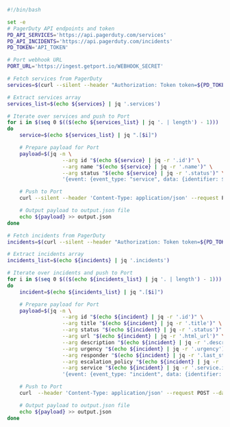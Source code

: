 ```bash showLineNumbers
#!/bin/bash

set -e
# PagerDuty API endpoints and token
PD_API_SERVICES='https://api.pagerduty.com/services'
PD_API_INCIDENTS='https://api.pagerduty.com/incidents'
PD_TOKEN='API_TOKEN'

# Port webhook URL
PORT_URL='https://ingest.getport.io/WEBHOOK_SECRET'

# Fetch services from PagerDuty
services=$(curl --silent --header "Authorization: Token token=${PD_TOKEN}" --header "Accept: application/vnd.pagerduty+json;version=2" --request GET ${PD_API_SERVICES})

# Extract services array
services_list=$(echo ${services} | jq '.services')

# Iterate over services and push to Port
for i in $(seq 0 $(($(echo ${services_list} | jq '. | length') - 1)))
do
    service=$(echo ${services_list} | jq ".[$i]")

    # Prepare payload for Port
    payload=$(jq -n \
                  --arg id "$(echo ${service} | jq -r '.id')" \
                  --arg name "$(echo ${service} | jq -r '.name')" \
                  --arg status "$(echo ${service} | jq -r '.status')" \
                  '{event: {event_type: "service", data: {identifier: $id, title: $name, properties: {status: $status}}}}')

    # Push to Port
    curl --silent --header 'Content-Type: application/json' --request POST --data "${payload}" ${PORT_URL}

    # Output payload to output.json file
    echo ${payload} >> output.json
done

# Fetch incidents from PagerDuty
incidents=$(curl --silent --header "Authorization: Token token=${PD_TOKEN}" --header "Accept: application/vnd.pagerduty+json;version=2" --request GET ${PD_API_INCIDENTS})

# Extract incidents array
incidents_list=$(echo ${incidents} | jq '.incidents')

# Iterate over incidents and push to Port
for i in $(seq 0 $(($(echo ${incidents_list} | jq '. | length') - 1)))
do
    incident=$(echo ${incidents_list} | jq ".[$i]")

    # Prepare payload for Port
    payload=$(jq -n \
                  --arg id "$(echo ${incident} | jq -r '.id')" \
                  --arg title "$(echo ${incident} | jq -r '.title')" \
                  --arg status "$(echo ${incident} | jq -r '.status')" \
                  --arg url "$(echo ${incident} | jq -r '.html_url')" \
                  --arg description "$(echo ${incident} | jq -r '.description')" \
                  --arg urgency "$(echo ${incident} | jq -r '.urgency')" \
                  --arg responder "$(echo ${incident} | jq -r '.last_status_change_by.summary')" \
                  --arg escalation_policy "$(echo ${incident} | jq -r '.escalation_policy.summary')" \
                  --arg service "$(echo ${incident} | jq -r '.service.id')" \
                  '{event: {event_type: "incident", data: {identifier: $id, title: $title, properties: {status: $status, url: $url, details: $description, urgency: $urgency, responder: $responder, escalation_policy: $escalation_policy}, relations: {microservice: $service}}}}')

    # Push to Port
    curl  --header 'Content-Type: application/json' --request POST --data "${payload}" ${PORT_URL}

    # Output payload to output.json file
    echo ${payload} >> output.json
done


```